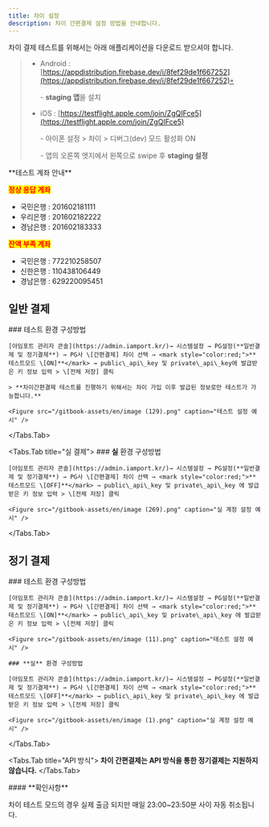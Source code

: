 ```yaml
---
title: 차이 설정
description: 차이 간편결제 설정 방법을 안내합니다.
---
```



차이 결제 테스트를 위해서는 아래 애플리케이션을 다운로드 받으셔야 합니다.

> - Android : [https://appdistribution.firebase.dev/i/8fef29de1f667252](https://appdistribution.firebase.dev/i/8fef29de1f667252)◦
>
>   \- **staging 앱**을 설치
>
> - iOS : [https://testflight.apple.com/join/ZgQIFce5](https://testflight.apple.com/join/ZgQIFce5)
>
>   \- 아이폰 설정 > 차이 > 디버그(dev) 모드 활성화 ON
>
>   \- 앱의 오른쪽 엣지에서 왼쪽으로 swipe 후 **staging 설정**

<Hint style="info">
  **테스트 계좌 안내**

  <mark style="color:red;">**정상 응답 계좌**</mark>

  - 국민은행 : 201602181111
  - 우리은행 : 201602182222
  - 경남은행 : 201602183333

  <mark style="color:red;">**잔액 부족 계좌**</mark>

  - 국민은행 : 772210258507
  - 신한은행 : 110438106449
  - 경남은행 : 629220095451
</Hint>

## 일반 결제

<Tabs>
  <Tabs.Tab title="테스트 결제">
    ### 테스트 환경 구성방법

    [아임포트 관리자 콘솔](https://admin.iamport.kr/)→ 시스템설정 → PG설정(**일반결제 및 정기결제**) → PG사 \[간편결제] 차이 선택 → <mark style="color:red;">**테스트모드 \[ON]**</mark> → public\_api\_key 및 private\_api\_key에 발급받은 키 정보 입력 > \[전체 저장] 클릭

    > **차이간편결제 테스트를 진행하기 위해서는 차이 가입 이후 발급된 정보로만 테스트가 가능합니다.**

    <Figure src="/gitbook-assets/en/image (129).png" caption="테스트 설정 예시" />
  </Tabs.Tab>

  <Tabs.Tab title="실 결제">
    ### **실** 환경 구성방법

    [아임포트 관리자 콘솔](https://admin.iamport.kr/)→ 시스템설정 → PG설정(**일반결제 및 정기결제**) → PG사 \[간편결제] 차이 선택 → <mark style="color:red;">**테스트모드 \[OFF]**</mark> → public\_api\_key 및 private\_api\_key 에 발급받은 키 정보 입력 > \[전체 저장] 클릭

    <Figure src="/gitbook-assets/en/image (269).png" caption="실 계정 설정 예시" />
  </Tabs.Tab>
</Tabs>

## 정기 결제

<Tabs>
  <Tabs.Tab title="결제창 방식">
    ### 테스트 환경 구성방법

    [아임포트 관리자 콘솔](https://admin.iamport.kr/)→ 시스템설정 → PG설정(**일반결제 및 정기결제**) → PG사 \[간편결제] 차이 선택 → <mark style="color:red;">**테스트모드 \[ON]**</mark> → public\_api\_key 및 private\_api\_key 에 발급받은 키 정보 입력 > \[전체 저장] 클릭

    <Figure src="/gitbook-assets/en/image (11).png" caption="테스트 설정 예시" />

    ### **실** 환경 구성방법

    [아임포트 관리자 콘솔](https://admin.iamport.kr/)→ 시스템설정 → PG설정(**일반결제 및 정기결제**) → PG사 \[간편결제] 차이 선택 → <mark style="color:red;">**테스트모드 \[OFF]**</mark> → public\_api\_key 및 private\_api\_key 에 발급받은 키 정보 입력 > \[전체 저장] 클릭

    <Figure src="/gitbook-assets/en/image (1).png" caption="실 계정 설정 예시" />
  </Tabs.Tab>

  <Tabs.Tab title="API 방식">
    **차이 간편결제는 API 방식을 통한 정기결제는 지원하지 않습니다.**
  </Tabs.Tab>
</Tabs>

<Hint style="info">
  #### **확인사항**

  차이 테스트 모드의 경우 실제 출금 되지만 매일 23:00\~23:50분 사이 자동 취소됩니다.
</Hint>
